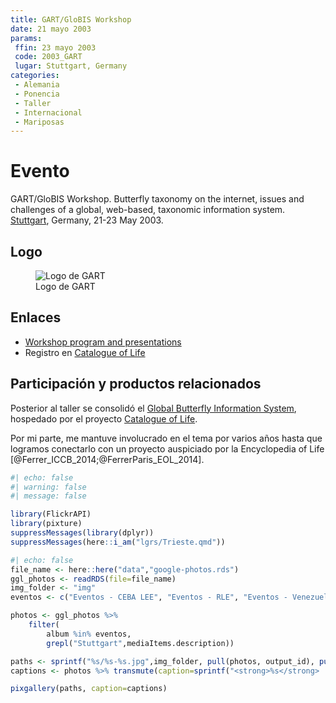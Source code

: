 ```yaml
---
title: GART/GloBIS Workshop
date: 21 mayo 2003
params:
 ffin: 23 mayo 2003
 code: 2003_GART
 lugar: Stuttgart, Germany
categories:
 - Alemania
 - Ponencia
 - Taller
 - Internacional
 - Mariposas
---
```


# Evento

GART/GloBIS Workshop. Butterfly taxonomy on the internet, issues and challenges of a global, web-based, taxonomic information system. [Stuttgart](/lgrs/Stuttgart.qmd), Germany, 21-23 May 2003.  

## Logo 

![Logo de GART](https://api.gbif.org/v1/image/unsafe/https%3A%2F%2Fgithub.com%2FSp2000%2Fcolplus-repo%2Fraw%2Fmaster%2Flogos%2FGloBIS_(GART).png)

## Enlaces

- [Workshop program and presentations](http://www.insects-online.de/gartfron.htm)
- Registro en [Catalogue of Life](https://www.catalogueoflife.org/data/dataset/1046)


## Participación y productos relacionados

Posterior al taller se consolidó el [Global Butterfly Information System](https://www.gbif.org/dataset/153c2909-ab0b-4e85-b43e-8f6a2a484216), hospedado por el proyecto [Catalogue of Life](https://www.catalogueoflife.org). 

Por mi parte, me mantuve involucrado en el tema por varios años hasta que logramos conectarlo con un proyecto auspiciado por la Encyclopedia of Life [@Ferrer_ICCB_2014;@FerrerParis_EOL_2014].

```r
#| echo: false
#| warning: false
#| message: false

library(FlickrAPI)
library(pixture)
suppressMessages(library(dplyr))
suppressMessages(here::i_am("lgrs/Trieste.qmd"))

```

```r
#| echo: false
file_name <- here::here("data","google-photos.rds")
ggl_photos <- readRDS(file=file_name)
img_folder <- "img"
eventos <- c("Eventos - CEBA LEE", "Eventos - RLE", "Eventos - Venezuela", "Eventos - Mariposas", "Eventos - IVIC")

photos <- ggl_photos %>% 
    filter(
        album %in% eventos,
        grepl("Stuttgart",mediaItems.description))

paths <- sprintf("%s/%s-%s.jpg",img_folder, pull(photos, output_id), pull(photos, output_file))
captions <- photos %>% transmute(caption=sprintf("<strong>%s</strong>  por <a href='%s' target='googlephotos'>JR Ferrer-Paris @ Google Photos</a>",mediaItems.description,mediaItems.productUrl)) %>% pull

pixgallery(paths, caption=captions)

```